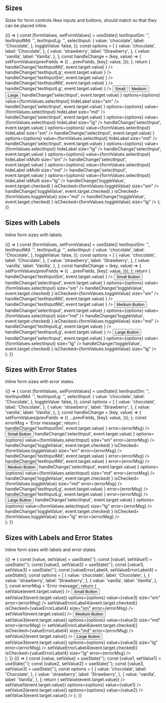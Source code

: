 
<Meta title="Patterns/Form Controls" />

## Sizes

Sizes for form controls likes inputs and buttons, should match so that they can be placed inline.

<Canvas>
  <Story name="Sizes">
    {() => {
      const [formValues, setFormValues] = useState({
        textInputSm: '',
        textInputMd: '',
        textInputLg: '',
        selectInput: {
          value: 'chocolate',
          label: 'Chocolate',
        },
        toggleValue: false,
      });
      const options = [
        {
          value: 'chocolate',
          label: 'Chocolate',
        },
        {
          value: 'strawberry',
          label: 'Strawberry',
        },
        {
          value: 'vanilla',
          label: 'Vanilla',
        },
      ];
      const handleChange = (key, value) => {
        setFormValues(prevFields => ({
          ...prevFields,
          [key]: value,
        }));
      };
      return (
        <Box direction="row" gap="xs">
          <Box gap="sm" width="110px">
            <Box height="32px" />
            <Box display="block">
              <TextInputFloating
                label="floating md"
                id="mdTextFloating"
                value={formValues.textInputMd}
                placeholder="Medium"
                onChange={event =>
                  handleChange('textInputMd', event.target.value)
                }
              />
            </Box>
            <Box>
              <TextInputFloating
                label="floating lg"
                id="lgTextFloating"
                value={formValues.textInputLg}
                placeholder="Large"
                size="lg"
                onChange={event =>
                  handleChange('textInputLg', event.target.value)
                }
              />
            </Box>
          </Box>
          <Box gap="sm" width="110px">
            <Box display="block">
              <TextInput
                id="smText"
                value={formValues.textInputSm}
                placeholder="Small"
                size="sm"
                onChange={event =>
                  handleChange('textInputSm', event.target.value)
                }
              />
            </Box>
            <Box display="block">
              <TextInput
                id="mdText"
                value={formValues.textInputMd}
                placeholder="Medium"
                onChange={event =>
                  handleChange('textInputMd', event.target.value)
                }
              />
            </Box>
            <Box>
              <TextInput
                id="lgText"
                value={formValues.textInputLg}
                placeholder="Large"
                size="lg"
                onChange={event =>
                  handleChange('textInputLg', event.target.value)
                }
              />
            </Box>
          </Box>
          <Box gap="sm" alignItems="flex-start" justifyContent="flex-start">
            <Button iconPrefix="add" size="sm">
              Small
            </Button>
            <Button iconPrefix="add" size="md">
              Medium
            </Button>
            <Button iconPrefix="add" size="lg">
              Large
            </Button>
          </Box>
          <Box gap="sm" width="150px" alignItems="flex-start">
            <SelectInputNative
              id="smallSelectNative"
              label="Label"
              onChange={event =>
                handleChange('selectInput', event.target.value)
              }
              options={options}
              value={formValues.selectInput}
              hideLabel
              size="sm"
            />
            <SelectInputNative
              id="mediumSelectNative"
              label="Label"
              onChange={event =>
                handleChange('selectInput', event.target.value)
              }
              options={options}
              value={formValues.selectInput}
              hideLabel
              size="md"
            />
            <SelectInputNative
              id="largeSelectNative"
              label="Label"
              onChange={event =>
                handleChange('selectInput', event.target.value)
              }
              options={options}
              value={formValues.selectInput}
              hideLabel
              size="lg"
            />
          </Box>
          <Box gap="sm" width="150px" alignItems="flex-start">
            <SelectInput
              id="smallSelect"
              label="Label"
              onChange={event =>
                handleChange('selectInput', event.target.value)
              }
              options={options}
              value={formValues.selectInput}
              hideLabel
              size="sm"
            />
            <SelectInput
              id="mediumSelect"
              label="Label"
              onChange={event =>
                handleChange('selectInput', event.target.value)
              }
              options={options}
              value={formValues.selectInput}
              hideLabel
              size="md"
            />
            <SelectInput
              id="largeSelect"
              label="Label"
              onChange={event =>
                handleChange('selectInput', event.target.value)
              }
              options={options}
              value={formValues.selectInput}
              hideLabel
              size="lg"
            />
          </Box>
          <Box gap="sm" width="200px" alignItems="flex-start">
            <SelectInput
              id="smallMultiSelect"
              label="Label"
              onChange={event =>
                handleChange('selectInput', event.target.value)
              }
              options={options}
              value={formValues.selectInput}
              hideLabel
              isMulti
              size="sm"
            />
            <SelectInput
              id="mediumMultiSelect"
              label="Label"
              onChange={event =>
                handleChange('selectInput', event.target.value)
              }
              options={options}
              value={formValues.selectInput}
              hideLabel
              isMulti
              size="md"
            />
            <SelectInput
              id="largeMultiSelect"
              label="Label"
              onChange={event =>
                handleChange('selectInput', event.target.value)
              }
              options={options}
              value={formValues.selectInput}
              hideLabel
              isMulti
              size="lg"
            />
          </Box>
          <Box gap="sm" width="160px">
            <Box height="32px" justifyContent="center">
              <Toggle
                id="smToggle"
                label="small toggle"
                hideLabel
                onChange={event =>
                  handleChange('toggleValue', event.target.checked)
                }
                isChecked={formValues.toggleValue}
                size="sm"
              />
            </Box>
            <Box height="42px" justifyContent="center">
              <Toggle
                id="mdToggle"
                label="medium toggle"
                hideLabel
                onChange={event =>
                  handleChange('toggleValue', event.target.checked)
                }
                isChecked={formValues.toggleValue}
                size="md"
              />
            </Box>
            <Box height="55px" justifyContent="center">
              <Toggle
                id="lgToggle"
                label="large toggle"
                hideLabel
                onChange={event =>
                  handleChange('toggleValue', event.target.checked)
                }
                isChecked={formValues.toggleValue}
                size="lg"
              />
            </Box>
          </Box>
        </Box>
      );
    }}
  </Story>
</Canvas>

## Sizes with Labels

Inline form sizes with labels.

<Canvas>
  <Story name="Sizes with Labels">
    {() => {
      const [formValues, setFormValues] = useState({
        textInputSm: '',
        textInputMd: '',
        textInputLg: '',
        selectInput: {
          value: 'chocolate',
          label: 'Chocolate',
        },
        toggleValue: false,
      });
      const options = [
        {
          value: 'chocolate',
          label: 'Chocolate',
        },
        {
          value: 'strawberry',
          label: 'Strawberry',
        },
        {
          value: 'vanilla',
          label: 'Vanilla',
        },
      ];
      const handleChange = (key, value) => {
        setFormValues(prevFields => ({
          ...prevFields,
          [key]: value,
        }));
      };
      return (
        <div>
          <Box direction="row" gap="sm" padding="sm">
            <Box width="30" />
            <Box width="30">
              <TextInput
                id="smTextLabel"
                value={formValues.textInputSm}
                placeholder="Small"
                size="sm"
                label="Label"
                onChange={event =>
                  handleChange('textInputSm', event.target.value)
                }
              />
            </Box>
            <Box alignItems="flex-end" direction="row">
              <Button iconPrefix="property-agreement" size="sm">
                Small Button
              </Button>
            </Box>
            <Box width="160px">
              <SelectInput
                id="smSelectLabel"
                label="Label"
                onChange={event =>
                  handleChange('selectInput', event.target.value)
                }
                options={options}
                value={formValues.selectInput}
                size="sm"
              />
            </Box>
            <Box justifyContent="center">
              <Toggle
                id="smToggleLabel"
                label="small toggle"
                onChange={event =>
                  handleChange('toggleValue', event.target.checked)
                }
                isChecked={formValues.toggleValue}
                size="sm"
              />
            </Box>
          </Box>
          <Box direction="row" alignItems="flex-end" gap="sm" padding="sm">
            <Box width="30">
              <TextInputFloating
                id="mdTextLabelFloating"
                value={formValues.textInputMd}
                placeholder="Floating MD"
                size="md"
                label="Floating Label"
                onChange={event =>
                  handleChange('textInputMd', event.target.value)
                }
              />
            </Box>
            <Box width="30">
              <TextInput
                id="mdTextLabel"
                value={formValues.textInputMd}
                placeholder="Medium"
                label="Label"
                onChange={event =>
                  handleChange('textInputMd', event.target.value)
                }
              />
            </Box>
            <Box alignItems="flex-end" direction="row">
              <Button iconPrefix="property-agreement">Medium Button</Button>
            </Box>
            <Box width="160px">
              <SelectInput
                id="mdSelectLabel"
                label="Label"
                onChange={event =>
                  handleChange('selectInput', event.target.value)
                }
                options={options}
                value={formValues.selectInput}
                size="md"
              />
            </Box>
            <Box justifyContent="center">
              <Toggle
                id="mdToggleLabel"
                label="medium toggle"
                onChange={event =>
                  handleChange('toggleValue', event.target.checked)
                }
                isChecked={formValues.toggleValue}
                size="md"
              />
            </Box>
          </Box>
          <Box direction="row" alignItems="flex-end" gap="sm" padding="sm">
            <Box width="30">
              <TextInputFloating
                id="lgTextLabelFloating"
                value={formValues.textInputLg}
                placeholder="Floating Lg"
                size="lg"
                label="Floating Label"
                onChange={event =>
                  handleChange('textInputLg', event.target.value)
                }
              />
            </Box>
            <Box width="30">
              <TextInput
                id="lgTextLabel"
                value={formValues.textInputLg}
                placeholder="Large"
                size="lg"
                label="Label"
                onChange={event =>
                  handleChange('textInputLg', event.target.value)
                }
              />
            </Box>
            <Box alignItems="flex-end" direction="row">
              <Button iconPrefix="property-agreement" size="lg">
                Large Button
              </Button>
            </Box>
            <Box width="160px">
              <SelectInput
                id="lgSelectLabel"
                label="Label"
                onChange={event =>
                  handleChange('selectInput', event.target.value)
                }
                options={options}
                value={formValues.selectInput}
                size="lg"
              />
            </Box>
            <Box justifyContent="center">
              <Toggle
                id="lgToggleLabel"
                label="large toggle"
                onChange={event =>
                  handleChange('toggleValue', event.target.checked)
                }
                isChecked={formValues.toggleValue}
                size="lg"
              />
            </Box>
          </Box>
        </div>
      );
    }}
  </Story>
</Canvas>

## Sizes with Error States

Inline form sizes with error states.

<Canvas>
  <Story name="Sizes with Error State">
    {() => {
      const [formValues, setFormValues] = useState({
        textInputSm: '',
        textInputMd: '',
        textInputLg: '',
        selectInput: {
          value: 'chocolate',
          label: 'Chocolate',
        },
        toggleValue: false,
      });
      const options = [
        {
          value: 'chocolate',
          label: 'Chocolate',
        },
        {
          value: 'strawberry',
          label: 'Strawberry',
        },
        {
          value: 'vanilla',
          label: 'Vanilla',
        },
      ];
      const handleChange = (key, value) => {
        setFormValues(prevFields => ({
          ...prevFields,
          [key]: value,
        }));
      };
      const errorMsg = 'Error message';
      return (
        <div>
          <Box direction="row" gap="sm" padding="sm">
            <Box width="30" />
            <Box width="30">
              <TextInput
                id="smTextLabel"
                value={formValues.textInputSm}
                placeholder="Small"
                size="sm"
                label="Label"
                onChange={event =>
                  handleChange('textInputSm', event.target.value)
                }
                error={errorMsg}
              />
            </Box>
            <Box alignItems="flex-end" direction="row">
              <Button iconPrefix="property-agreement" size="sm">
                Small Button
              </Button>
            </Box>
            <Box width="160px">
              <SelectInput
                id="smSelectLabel"
                label="Label"
                onChange={event =>
                  handleChange('selectInput', event.target.value)
                }
                options={options}
                value={formValues.selectInput}
                size="sm"
                error={errorMsg}
              />
            </Box>
            <Box justifyContent="center">
              <Toggle
                id="smToggleLabel"
                label="small toggle"
                onChange={event =>
                  handleChange('toggleValue', event.target.checked)
                }
                isChecked={formValues.toggleValue}
                size="sm"
                error={errorMsg}
              />
            </Box>
          </Box>
          <Box direction="row" alignItems="flex-end" gap="sm" padding="sm">
            <Box width="30">
              <TextInputFloating
                id="mdTextLabelFloating"
                value={formValues.textInputMd}
                placeholder="Floating MD"
                size="md"
                label="Floating Label"
                onChange={event =>
                  handleChange('textInputMd', event.target.value)
                }
                error={errorMsg}
              />
            </Box>
            <Box width="30">
              <TextInput
                id="mdTextLabel"
                value={formValues.textInputMd}
                placeholder="Medium"
                label="Label"
                onChange={event =>
                  handleChange('textInputMd', event.target.value)
                }
                error={errorMsg}
              />
            </Box>
            <Box alignItems="flex-end" direction="row">
              <Button iconPrefix="property-agreement">Medium Button</Button>
            </Box>
            <Box width="160px">
              <SelectInput
                id="mdSelectLabel"
                label="Label"
                onChange={event =>
                  handleChange('selectInput', event.target.value)
                }
                options={options}
                value={formValues.selectInput}
                size="md"
                error={errorMsg}
              />
            </Box>
            <Box justifyContent="center">
              <Toggle
                id="mdToggleLabel"
                label="medium toggle"
                onChange={event =>
                  handleChange('toggleValue', event.target.checked)
                }
                isChecked={formValues.toggleValue}
                size="md"
                error={errorMsg}
              />
            </Box>
          </Box>
          <Box direction="row" alignItems="flex-end" gap="sm" padding="sm">
            <Box width="30">
              <TextInputFloating
                id="lgTextLabelFloating"
                value={formValues.textInputLg}
                placeholder="Floating Lg"
                size="lg"
                label="Floating Label"
                onChange={event =>
                  handleChange('textInputLg', event.target.value)
                }
                error={errorMsg}
              />
            </Box>
            <Box width="30">
              <TextInput
                id="lgTextLabel"
                value={formValues.textInputLg}
                placeholder="Large"
                size="lg"
                label="Label"
                onChange={event =>
                  handleChange('textInputLg', event.target.value)
                }
                error={errorMsg}
              />
            </Box>
            <Box alignItems="flex-end" direction="row">
              <Button iconPrefix="property-agreement" size="lg">
                Large Button
              </Button>
            </Box>
            <Box width="160px">
              <SelectInput
                id="lgSelectLabel"
                label="Label"
                onChange={event =>
                  handleChange('selectInput', event.target.value)
                }
                options={options}
                value={formValues.selectInput}
                size="lg"
                error={errorMsg}
              />
            </Box>
            <Box justifyContent="center">
              <Toggle
                id="lgToggleLabel"
                label="large toggle"
                onChange={event =>
                  handleChange('toggleValue', event.target.checked)
                }
                isChecked={formValues.toggleValue}
                size="lg"
                error={errorMsg}
              />
            </Box>
          </Box>
        </div>
      );
    }}
  </Story>
</Canvas>

## Sizes with Labels and Error States

Inline form sizes with labels and error states.

<Canvas>
  <Story name="Sizes with Labels and Error State">
    {() => {
      const [value, setValue] = useState('');
      const [value1, setValue1] = useState('');
      const [value2, setValue2] = useState('');
      const [value3, setValue3] = useState('');
      const [valueErrorLabel4, setValueErrorLabel4] = useState();
      const options = [
        {
          value: 'chocolate',
          label: 'Chocolate',
        },
        {
          value: 'strawberry',
          label: 'Strawberry',
        },
        {
          value: 'vanilla',
          label: 'Vanilla',
        },
      ];
      const errorMsg = 'Error message';
      return (
        <div>
          <Box direction="row" gap="sm" padding="sm">
            <Box width="30">
              <TextInput
                id="smErrorLabelText"
                value={value}
                placeholder="Small"
                size="sm"
                label="Label"
                error={errorMsg}
                onChange={event => setValue(event.target.value)}
              />
            </Box>
            <Box alignItems="center" direction="row">
              <Button iconPrefix="property-agreement" size="sm">
                Small Button
              </Button>
            </Box>
            <Box width="160px">
              <SelectInput
                id="smErrorLabelSelect"
                label="Label"
                onChange={event => setValue3(event.target.value)}
                options={options}
                value={value3}
                size="sm"
                error={errorMsg}
              />
            </Box>
            <Box justifyContent="center">
              <Toggle
                id="smToggleErrorLabel"
                label="small toggle"
                onChange={event => setValueErrorLabel4(event.target.checked)}
                isChecked={valueErrorLabel4}
                size="sm"
                error={errorMsg}
              />
            </Box>
          </Box>
          <Box direction="row" gap="sm" padding="sm">
            <Box width="30">
              <TextInput
                id="mdErrorLabelText"
                value={value1}
                placeholder="Medium"
                label="Label"
                error={errorMsg}
                onChange={event => setValue1(event.target.value)}
              />
            </Box>
            <Box alignItems="center" direction="row">
              <Button iconPrefix="property-agreement">Medium Button</Button>
            </Box>
            <Box width="160px">
              <SelectInput
                id="mdErrorLabelSelect"
                label="Label"
                onChange={event => setValue3(event.target.value)}
                options={options}
                value={value3}
                size="md"
                error={errorMsg}
              />
            </Box>
            <Box justifyContent="center">
              <Toggle
                id="mdToggleErrorLabel"
                label="medium toggle"
                onChange={event => setValueErrorLabel4(event.target.checked)}
                isChecked={valueErrorLabel4}
                size="md"
                error={errorMsg}
              />
            </Box>
          </Box>
          <Box direction="row" gap="sm" padding="sm">
            <Box width="30">
              <TextInput
                id="lgErrorLabelText"
                value={value2}
                placeholder="Large"
                size="lg"
                label="Label"
                error={errorMsg}
                onChange={event => setValue2(event.target.value)}
              />
            </Box>
            <Box alignItems="center" direction="row">
              <Button iconPrefix="property-agreement" size="lg">
                Large Button
              </Button>
            </Box>
            <Box width="160px">
              <SelectInput
                id="lgSelect"
                label="Label"
                onChange={event => setValue3(event.target.value)}
                options={options}
                value={value3}
                size="lg"
                error={errorMsg}
              />
            </Box>
            <Box justifyContent="center">
              <Toggle
                id="lgToggleErrorLabel"
                label="large toggle"
                onChange={event => setValueErrorLabel4(event.target.checked)}
                isChecked={valueErrorLabel4}
                size="lg"
                error={errorMsg}
              />
            </Box>
          </Box>
        </div>
      );
    }}
  </Story>
</Canvas>

<Canvas>
  <Story name="Adjacent Inputs">
    {() => {
      const [value, setValue] = useState('');
      const [value1, setValue1] = useState('');
      const [value2, setValue2] = useState('');
      const [value3, setValue3] = useState('');
      const options = [
        {
          value: 'chocolate',
          label: 'Chocolate',
        },
        {
          value: 'strawberry',
          label: 'Strawberry',
        },
        {
          value: 'vanilla',
          label: 'Vanilla',
        },
      ];
      return (
        <Box direction="row" gap="lg">
          <TextInput
            id="textInput"
            value={value}
            label="Text Input"
            onChange={event => setValue(event.target.value)}
          />
          <SelectInput
            id="selectInput"
            label="Select Input"
            onChange={event => setValue1(event.target.value)}
            options={options}
            value={value1}
          />
          <SelectInputNative
            id="selectInputNative"
            label="Select InputNative"
            onChange={event => setValue2(event.target.value)}
            options={options}
            value={value2}
          />
          <TextInput
            id="textInput2"
            value={value3}
            label="Text Input Floating"
            onChange={event => setValue3(event.target.value)}
          />
        </Box>
      );
    }}
  </Story>
</Canvas>
